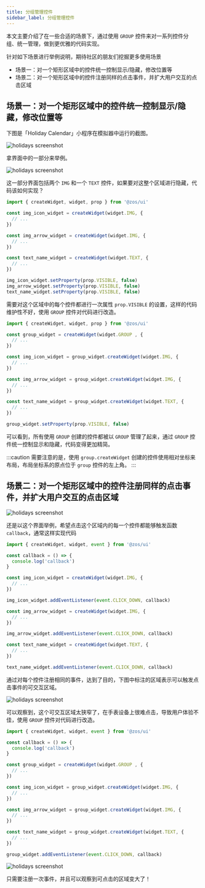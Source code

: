```yaml
---
title: 分组管理控件
sidebar_label: 分组管理控件
---
```


本文主要介绍了在一些合适的场景下，通过使用 `GROUP` 控件来对一系列控件分组、统一管理，做到更优雅的代码实现。

针对如下场景进行举例说明，期待社区的朋友们挖掘更多使用场景

- 场景一：对一个矩形区域中的控件统一控制显示/隐藏，修改位置等
- 场景二：对一个矩形区域中的控件注册同样的点击事件，并扩大用户交互的点击区域

## 场景一：对一个矩形区域中的控件统一控制显示/隐藏，修改位置等

下图是「Holiday Calendar」小程序在模拟器中运行的截图。

![holidays screenshot](/img/docs/guides/best-practice/widget-group1.jpg)

拿界面中的一部分来举例。

![holidays screenshot](/img/docs/guides/best-practice/widget-group2.jpg)

这一部分界面包括两个 `IMG` 和一个 `TEXT` 控件，如果要对这整个区域进行隐藏，代码该如何实现？

```js
import { createWidget, widget, prop } from '@zos/ui'

const img_icon_widget = createWidget(widget.IMG, {
  // ...
})

const img_arrow_widget = createWidget(widget.IMG, {
  // ...
})

const text_name_widget = createWidget(widget.TEXT, {
  // ...
})

img_icon_widget.setProperty(prop.VISIBLE, false)
img_arrow_widget.setProperty(prop.VISIBLE, false)
text_name_widget.setProperty(prop.VISIBLE, false)
```

需要对这个区域中的每个控件都进行一次属性 `prop.VISIBLE` 的设置，这样的代码维护性不好，使用 `GROUP` 控件对代码进行改造。

```js
import { createWidget, widget, prop } from '@zos/ui'

const group_widget = createWidget(widget.GROUP , {
  // ...
})

const img_icon_widget = group_widget.createWidget(widget.IMG, {
  // ...
})

const img_arrow_widget = group_widget.createWidget(widget.IMG, {
  // ...
})

const text_name_widget = group_widget.createWidget(widget.TEXT, {
  // ...
})

group_widget.setProperty(prop.VISIBLE, false)
```

可以看到，所有使用 `GROUP` 创建的控件都被以 `GROUP` 管理了起来，通过 `GROUP` 控件统一控制显示和隐藏，代码变得更加精简。

:::caution
需要注意的是，使用 `group.createWidget` 创建的控件使用相对坐标来布局，布局坐标系的原点位于 `group` 控件的左上角。
:::

## 场景二：对一个矩形区域中的控件注册同样的点击事件，并扩大用户交互的点击区域

![holidays screenshot](/img/docs/guides/best-practice/widget-group2.jpg)

还是以这个界面举例，希望点击这个区域内的每一个控件都能够触发函数 `callback`，通常这样实现代码

```js
import { createWidget, widget, event } from '@zos/ui'

const callback = () => {
  console.log('callback')
}

const img_icon_widget = createWidget(widget.IMG, {
  // ...
})

img_icon_widget.addEventListener(event.CLICK_DOWN, callback)

const img_arrow_widget = createWidget(widget.IMG, {
  // ...
})

img_arrow_widget.addEventListener(event.CLICK_DOWN, callback)

const text_name_widget = createWidget(widget.TEXT, {
  // ...
})

text_name_widget.addEventListener(event.CLICK_DOWN, callback)
```

通过对每个控件注册相同的事件，达到了目的，下图中标注的区域表示可以触发点击事件的可交互区域。

![holidays screenshot](/img/docs/guides/best-practice/widget-group3.jpg)

可以观察到，这个可交互区域太狭窄了，在手表设备上很难点击，导致用户体验不佳，使用 `GROUP` 控件对代码进行改造。

```js
import { createWidget, widget, event } from '@zos/ui'

const callback = () => {
  console.log('callback')
}

const group_widget = createWidget(widget.GROUP , {
  // ...
})

const img_icon_widget = group_widget.createWidget(widget.IMG, {
  // ...
})

const img_arrow_widget = group_widget.createWidget(widget.IMG, {
  // ...
})

const text_name_widget = group_widget.createWidget(widget.TEXT, {
  // ...
})

group_widget.addEventListener(event.CLICK_DOWN, callback)
```

![holidays screenshot](/img/docs/guides/best-practice/widget-group4.jpg)

只需要注册一次事件，并且可以观察到可点击的区域变大了！

